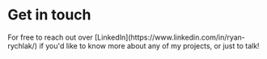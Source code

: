 

<h1>Get in touch</h1>

<p>
For free to reach out over [LinkedIn](https://www.linkedin.com/in/ryan-rychlak/) if you'd like to know more about any of my projects, or just to talk!
</p>
